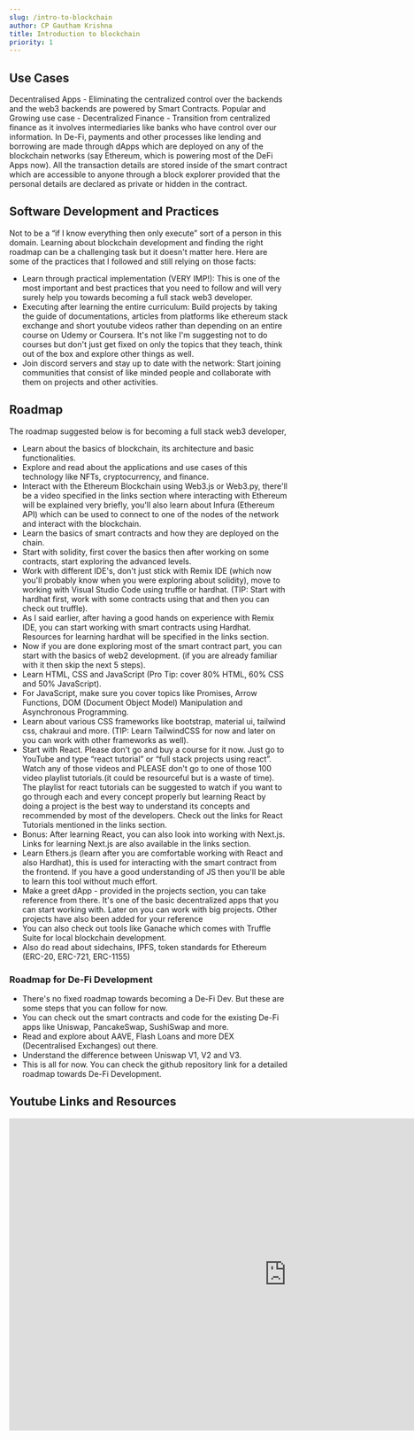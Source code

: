 ```yaml
---
slug: /intro-to-blockchain
author: CP Gautham Krishna
title: Introduction to blockchain
priority: 1
---
```


## Use Cases

Decentralised Apps - Eliminating the centralized control over the backends and the web3 backends are powered by Smart Contracts.
Popular and Growing use case - Decentralized Finance - Transition from centralized finance as it involves intermediaries like banks who have control over our information. In De-Fi, payments and other processes like lending and borrowing are made through dApps which are deployed on any of the blockchain networks (say Ethereum, which is powering most of the DeFi Apps now). All the transaction details are stored inside of the smart contract which are accessible to anyone through a block explorer provided that the personal details are declared as private or hidden in the contract.

## Software Development and Practices

Not to be a “if I know everything then only execute” sort of a person in this domain. Learning about blockchain development and finding the right roadmap can be a challenging task but it doesn't matter here. Here are some of the practices that I followed and still relying on those facts:

- Learn through practical implementation (VERY IMP!): This is one of the most important and best practices that you need to follow and will very surely help you towards becoming a full stack web3 developer.
- Executing after learning the entire curriculum: Build projects by taking the guide of documentations, articles from platforms like ethereum stack exchange and short youtube videos rather than depending on an entire course on Udemy or Coursera. It's not like I'm suggesting not to do courses but don't just get fixed on only the topics that they teach, think out of the box and explore other things as well.
- Join discord servers and stay up to date with the network: Start joining communities that consist of like minded people and collaborate with them on projects and other activities.

## Roadmap

The roadmap suggested below is for becoming a full stack web3 developer,

- Learn about the basics of blockchain, its architecture and basic functionalities.
- Explore and read about the applications and use cases of this technology like NFTs, cryptocurrency, and finance.
- Interact with the Ethereum Blockchain using Web3.js or Web3.py, there'll be a video specified in the links section where interacting with Ethereum will be explained very briefly, you'll also learn about Infura (Ethereum API) which can be used to connect to one of the nodes of the network and interact with the blockchain.
- Learn the basics of smart contracts and how they are deployed on the chain.
- Start with solidity, first cover the basics then after working on some contracts, start exploring the advanced levels.
- Work with different IDE's, don't just stick with Remix IDE (which now you'll probably know when you were exploring about solidity), move to working with Visual Studio Code using truffle or hardhat. (TIP: Start with hardhat first, work with some contracts using that and then you can check out truffle).
- As I said earlier, after having a good hands on experience with Remix IDE, you can start working with smart contracts using Hardhat. Resources for learning hardhat will be specified in the links section.
- Now if you are done exploring most of the smart contract part, you can start with the basics of web2 development. (if you are already familiar with it then skip the next 5 steps).
- Learn HTML, CSS and JavaScript (Pro Tip: cover 80% HTML, 60% CSS and 50% JavaScript).
- For JavaScript, make sure you cover topics like Promises, Arrow Functions, DOM (Document Object Model) Manipulation and Asynchronous Programming.
- Learn about various CSS frameworks like bootstrap, material ui, tailwind css, chakraui and more. (TIP: Learn TailwindCSS for now and later on you can work with other frameworks as well).
- Start with React. Please don't go and buy a course for it now. Just go to YouTube and type “react tutorial” or “full stack projects using react”. Watch any of those videos and PLEASE don't go to one of those 100 video playlist tutorials.(it could be resourceful but is a waste of time). The playlist for react tutorials can be suggested to watch if you want to go through each and every concept properly but learning React by doing a project is the best way to understand its concepts and recommended by most of the developers. Check out the links for React Tutorials mentioned in the links section.
- Bonus: After learning React, you can also look into working with Next.js. Links for learning Next.js are also available in the links section.
- Learn Ethers.js (learn after you are comfortable working with React and also Hardhat), this is used for interacting with the smart contract from the frontend. If you have a good understanding of JS then you'll be able to learn this tool without much effort.
- Make a greet dApp - provided in the projects section, you can take reference from there. It's one of the basic decentralized apps that you can start working with. Later on you can work with big projects. Other projects have also been added for your reference
- You can also check out tools like Ganache which comes with Truffle Suite for local blockchain development.
- Also do read about sidechains, IPFS, token standards for Ethereum (ERC-20, ERC-721, ERC-1155)

### Roadmap for De-Fi Development

- There's no fixed roadmap towards becoming a De-Fi Dev. But these are some steps that you can follow for now.
- You can check out the smart contracts and code for the existing De-Fi apps like Uniswap, PancakeSwap, SushiSwap and more.
- Read and explore about AAVE, Flash Loans and more DEX (Decentralised Exchanges) out there.
- Understand the difference between Uniswap V1, V2 and V3.
- This is all for now. You can check the github repository link for a detailed roadmap towards De-Fi Development.

## Youtube Links and Resources

<iframe
  width="1002"
  height="564"
  className="hidden md:block lg:block"
  src="https://www.youtube.com/embed/_160oMzblY8"
  title="Blockchain 101 - A Visual Demo"
  frameborder="0"
  allow="accelerometer; autoplay; clipboard-write; encrypted-media; gyroscope; picture-in-picture"
  allowfullscreen
/>

- [Blockchain Demo (A visual representation of the basic architecture) ](https://www.youtube.com/watch?v=_160oMzblY8)
- [Best Roadmap for Blockchain and De-Fi Development ](https://github.com/OffcierCia/DeFi-Developer-Road-Map)
- [Solidity Tutorial ](https://www.youtube.com/watch?v=xv9OmztShIw&list=PLO5VPQH6OWdVQwpQfw9rZ67O6Pjfo6q-p)
- [Learn Solidity from CryptoZombies as well ](https://cryptozombies.io/)
- [Interact with Ethereum Blockchain](https://www.youtube.com/watch?v=SAi5rYFh7yw&list=PLS5SEs8ZftgVn38FOhXvLc0PoX_0hnJO9)

### Hardhat Tutorial - Go by the order

- [Understanding HardHat in 2 Minutes.](https://www.youtube.com/watch?v=tfFsW_s4hZU)
- [HardHat Tutorial by Eat the Blocks](https://www.youtube.com/watch?v=9Qpi80dQsGU) or
- [Build and deploy smart contracts using HardHat](https://www.youtube.com/watch?v=GBc3lBrXEBo)

### React Tutorials

<iframe
  height="564"
  width="1002"
  className="hidden md:block lg:block"
  src="https://www.youtube.com/embed/RDV3Z1KCBvo"
  frameborder="0"
  allow="accelerometer; autoplay; clipboard-write; encrypted-media; gyroscope; picture-in-picture"
  allowfullscreen
/>

- [8HR Project Video on React, will also learn about other dev tools and also basic backend tools too](https://www.youtube.com/watch?v=RDV3Z1KCBvo)
- [ Playlist for React basics ](https://www.youtube.com/watch?v=UVhIMwHDS7k&list=PLf16UKl7nR5ARPKtuI76E-ShyaiKH50IF&ab_channel=SonnySangha) (covered in 9 videos)
- [React Project - Cloning Netflix - also additional learning of using Stripe, Google Auth and Redux!](https://www.youtube.com/watch?v=HW5roUF2RLg)
- [Best Next.js tutorial](https://www.youtube.com/watch?v=6aP9nyTcd44)
- [Ethers.js Tutorials](https://www.youtube.com/watch?v=swZRo6LFrCw)
- [Introduction to Ethers](https://www.youtube.com/watch?v=cqdAQK7WOlE)

## Documentation

> [Ethers Docs](https://docs.ethers.org/v5/)

## Reference Projects

- [Greet dApp ](https://github.com/gauthking/first-dApp-greet)
- [Rock Paper Scissors dApp “game”](https://github.com/gauthking/web3-rockpaperscissor-game)
- [Fundraiser dApp](https://github.com/gauthking/lumos-letsgo)
- [Solidity 30-days-of-code](https://github.com/gauthking/codedamn-solidity-30DOC)
- [Next.js Project](https://github.com/gauthking/publicAPIs-nextApp)
- [React Project](https://github.com/gauthking/Tinder-MERN)
